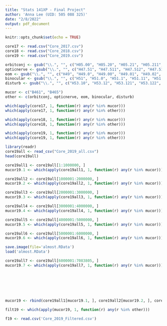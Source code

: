 ```yaml
---
title: "Stats 141XP - Final Project"
author: 'Anna Lee (UID: 505 088 325)'
date: "2/8/2022"
output: pdf_document
---
```


```r
knitr::opts_chunk$set(echo = TRUE)
```

```r
core17 <- read.csv("Core_2017.csv")
core18 <- read.csv("Core_2018.csv")
core19 <- read.csv("Core_2019.csv")

orbitconj <- gsub("\\.", "", c("H05.00", "H05.20", "H05.21", "H05.211", "H05.212", "H05.213", "H05.219", "H05.22", "H05.221", "H05.222", "H05.223", "H05.229", "H05.23", "H05.231", "H05.232", "H05.233", "H05.239", "H05.24", "H05.241", "H05.242", "H05.243", "H05.249", "H05.34", "H05.341", "H05.342", "H05.343", "H05.349", "H05.89", "H05.9", "H01.8", "H01.9", "H02.84", "H02.841", "H02.842", "H02.843", "H02.844", "H02.845", "H02.846", "H02.849", "H02.89", "H02.9", "H11.42", "H11.421", "H11.422", "H11.423", "H11.429", "H11.43", "H11.431", "H11.432", "H11.433", "H11.439"))
opticnerve <- gsub("\\.", "", c("H47.51", "H47.511", "H47.512", "H47.519", "H47.4", "H47.41"))
eom <- gsub("\\.", "", c("H49", "H49.0", "H49.00", "H49.01", "H49.02", "H49.03", "H49.1", "H49.10", "H49.11", "H49.12", "H49.13", "H49.2", "H49.20", "H49.21", "H49.22", "H49.23", "H49.3", "H49.30", "H49.31", "H49.32", "H49.33", "H49.4", "H49.40", "H49.41", "H49.42", "H49.43"))
binocular <- gsub("\\.", "", c("H51", "H51.0", "H51.1", "H51.11", "H51.12", "H51.2", "H51.20", "H51.21", "H51.22", "H51.23", "H51.8", "H51.9"))
disturb <- gsub("\\.", "", c("H53.10", "H53.12", "H53.121", "H53.122", "H53.123", "H53.129", "H53.13", "H53.131", "H53.132", "H53.133", "H53.139", "H53.14", "H53.141", "H53.142", "H53.143", "H53.149", "H53.15", "H53.19", "H53.2", "H53.8", "H53.9", "H53.4", "H53.40", "H54.0", "H54.0X", "H54.0X3", "H54.0X33", "H54.0X34", "H54.0X35", "H54.0X4", "H54.0X43", "H54.0X44", "H54.0X45", "H54.0X5", "H54.0X53", "H54.0X54", "H54.0X55", "H54.1", "H54.10", "H54.11", "H54.113", "H54.1131", "H54.1132", "H54.114", "H54.1141", "H54.1142", "H54.115", "H54.1151", "H54.1152", "H54.12", "H54.121", "H54.1213", "H54.1214", "H54.1215", "H54.122", "H54.1223", "H54.1224", "H54.1225", "H54.2", "H54.2X", "H54.2X1", "H54.2X11", "H54.2X12", "H54.2X2", "H54.2X21", "H54.2X22", "H54.3", "H54.4", "H54.40", "H54.41", "H54.413", "H54.413A", "H54.414", "H54.414A", "H54.415", "H54.415A", "H54.42", "H54.42A", "H54.42A3", "H54.42A4", "H54.42A5", "H54.5", "H54.50", "H54.51", "H54.511", "H54.511A", "H54.512A", "H54.52", "H54.52A", "H54.52A1", "H54.52A2", "H54.6", "H54.60", "H54.61", "H54.62", "H54.7", "H57.1", "H57.10", "H57.11", "H57.12", "H57.13"))

mucor <- c("B461", "B465")
other <- c(orbitconj, opticnerve, eom, binocular, disturb)
```

```r
which(apply(core17, 1, function(r) any(r %in% mucor)))
which(apply(core17, 1, function(r) any(r %in% other)))

which(apply(core18, 1, function(r) any(r %in% mucor)))
which(apply(core18, 1, function(r) any(r %in% other)))

which(apply(core19, 1, function(r) any(r %in% mucor)))
which(apply(core19, 1, function(r) any(r %in% other)))
```

```r
library(readr)
core19all <- read_csv("Core_2019_all.csv")
head(core19all)

core19all1 <- core19all[1:1000000, ]
mucor19.1 <- which(apply(core19all1, 1, function(r) any(r %in% mucor)))

core19all2 <- core19all[1000001:2000000, ]
mucor19.2 <- which(apply(core19all2, 1, function(r) any(r %in% mucor)))

core19all3 <- core19all[2000001:3000000, ]
mucor19.3 <- which(apply(core19all3, 1, function(r) any(r %in% mucor)))

core19all4 <- core19all[3000001:4000000, ]
mucor19.4 <- which(apply(core19all4, 1, function(r) any(r %in% mucor)))

core19all5 <- core19all[4000001:5000000, ]
mucor19.5 <- which(apply(core19all5, 1, function(r) any(r %in% mucor)))

core19all6 <- core19all[5000001:6000000, ]
mucor19.6 <- which(apply(core19all6, 1, function(r) any(r %in% mucor)))

save.image(file='almost.RData')
load('almost.RData')

core19all7 <- core19all[6000001:7083805, ]
mucor19.7 <- which(apply(core19all7, 1, function(r) any(r %in% mucor)))







mucor19 <- rbind(core19all1[mucor19.1, ], core19all2[mucor19.2, ], core19all3[mucor19.3, ], core19all4[mucor19.4, ], core19all5[mucor19.5, ], core19all6[mucor19.6, ], core19all7[mucor19.7, ])

filt19 <- which(apply(mucor19, 1, function(r) any(r %in% other)))
```

```r
f19 <- read.csv('Core_2019_Filtered.csv')
```